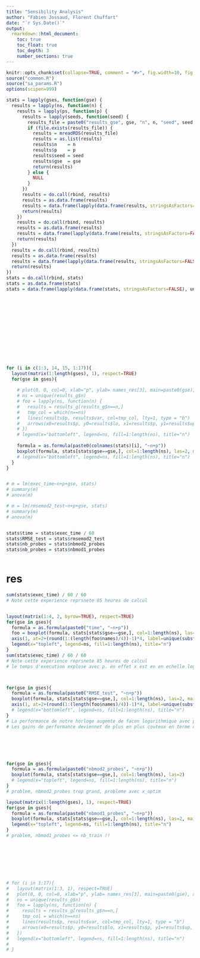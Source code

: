 ```yaml
---
title: "Sensibility Analysis"
author: "Fabien Jossaud, Florent Chuffart"
date: "`r Sys.Date()`"
output: 
  rmarkdown::html_document:
    toc: true
    toc_float: true
    toc_depth: 3
    number_sections: true
---
```



```r
knitr::opts_chunk$set(collapse=TRUE, comment = "#>", fig.width=10, fig.height=5, eval=TRUE, echo=FALSE, results="hide", show.warnings=FALSE)
source("common.R")
source("sa_params.R")
options(scipen=999)
```

```r
stats = lapply(gses, function(gse) { 
  results = lapply(ns, function(n) {
    results = lapply(ps, function(p) {
      results = lapply(seeds, function(seed) {
        results_file = paste0("results_gse", gse, "n", n, "seed", seed, "p", p,".rds")
        if (file.exists(results_file)) {
          results = mreadRDS(results_file)
          results = as.list(results)
          results$n    = n    
          results$p    = p    
          results$seed = seed 
          results$gse  = gse  
          return(results)
        } else {
          NULL
        }
      })
      results = do.call(rbind, results)
      results = as.data.frame(results)
      results = data.frame(lapply(data.frame(results, stringsAsFactors=FALSE), unlist), stringsAsFactors=FALSE)
      return(results)
    })
    results = do.call(rbind, results)
    results = as.data.frame(results)
    results = data.frame(lapply(data.frame(results, stringsAsFactors=FALSE), unlist), stringsAsFactors=FALSE)
    return(results)
  })
  results = do.call(rbind, results)
  results = as.data.frame(results)
  results = data.frame(lapply(data.frame(results, stringsAsFactors=FALSE), unlist), stringsAsFactors=FALSE)
  return(results)
})
stats = do.call(rbind, stats)
stats = as.data.frame(stats)
stats = data.frame(lapply(data.frame(stats, stringsAsFactors=FALSE), unlist), stringsAsFactors=FALSE)














for (i in c(1:3, 14, 15, 1:17)){
  layout(matrix(1:length(gses), 1), respect=TRUE)
  for(gse in gses){ 
  
    # plot(0, 0, col=0, xlab="p", ylab= names_res[3], main=paste0(gse), xlim=range(results_g$p), ylim=c(0, max(results_g$up)))
    # ns = unique(results_g$n)
    # foo = lapply(ns, function(n) {
    #   results = results_g[results_g$n==n,]
    #   tmp_col = which(n==ns)
    #   lines(results$p, results$var, col=tmp_col, lty=1, type = "b")
    #   arrows(x0=results$p, y0=results$lo, x1=results$p, y1=results$up, code=3, angle=90, length = 0.03, col=tmp_col, lwd=2)
    # })
    # legend(x="bottomleft", legend=ns, fill=1:length(ns), title="n")
    
    formula = as.formula(paste0(colnames(stats)[i], "~n+p"))
    boxplot(formula, stats[stats$gse==gse,], col=1:length(ns), las=2, main=gse)
    # legend(x="bottomleft", legend=ns, fill=1:length(ns), title="n")
  }
}


# m = lm(exec_time~n+p+gse, stats)
# summary(m)
# anova(m)

# m = lm(rmsemod2_test~n+p+gse, stats)
# summary(m)
# anova(m)


stats$time = stats$exec_time / 60
stats$RMSE_test = stats$rmsemod2_test
stats$nb_probes = stats$nbmod2_probes
stats$nb_probes = stats$nbmod1_probes



```










# res

```r
sum(stats$exec_time) / 60 / 60
# Note cette experience reprsnete 85 heures de calcul


layout(matrix(1:4, 2, byrow=TRUE), respect=TRUE)
for(gse in gses){ 
  formula = as.formula(paste0("time", "~n+p"))
  foo = boxplot(formula, stats[stats$gse==gse,], col=1:length(ns), las=2, main=gse, ylab="time (min.)", xaxt="n", xlab="p")
  axis(1, at=2+(round(1:(length(foo$names)/4))-1)*4, label=unique(substr(foo$names, 5, 100)), las=2)
  legend(x="topleft", legend=ns, fill=1:length(ns), title="n")
}
sum(stats$exec_time) / 60 / 60
# Note cette experience reprsnete 85 heures de calcul
# le temps d'execution explose avec p. en effet x est en en echelle log et malgré cela exec_time augmente de facon "exponetielle".



for(gse in gses){ 
  formula = as.formula(paste0("RMSE_test", "~n+p"))
  boxplot(formula, stats[stats$gse==gse,], col=1:length(ns), las=2, main=gse, ylab="RMSE (test)", xaxt="n", xlab="p", ylim=c(3,10))
  axis(1, at=2+(round(1:(length(foo$names)/4))-1)*4, label=unique(substr(foo$names, 5, 100)), las=2)
  # legend(x="bottomleft", legend=ns, fill=1:length(ns), title="n")
}
# La performance de notre horloge augemte de facon logarithmique avec p(x en echelle log). 
# Les gains de performance deviennet de plus en plus couteux en terme de p.






for(gse in gses){ 
  formula = as.formula(paste0("nbmod2_probes", "~n+p"))
  boxplot(formula, stats[stats$gse==gse,], col=1:length(ns), las=2)
  # legend(x="topleft", legend=ns, fill=1:length(ns), title="n")
}
# problem, nbmod2_probes trop grand, probleme avec x_optim

layout(matrix(1:length(gses), 1), respect=TRUE)
for(gse in gses){ 
  formula = as.formula(paste0("nbmod1_probes", "~n+p"))
  boxplot(formula, stats[stats$gse==gse,], col=1:length(ns), las=2, main=gse)
  legend(x="topleft", legend=ns, fill=1:length(ns), title="n")
} 
# problem, nbmod1_probes <= nb_train !! 








# for (i in 1:17){
#   layout(matrix(1:3, 1), respect=TRUE)
#   plot(0, 0, col=0, xlab="p", ylab= names_res[3], main=paste0(gse), xlim=range(results_g$p), ylim=c(0, max(results_g$up)))
#   ns = unique(results_g$n)
#   foo = lapply(ns, function(n) {
#     results = results_g[results_g$n==n,]
#     tmp_col = which(n==ns)
#     lines(results$p, results$var, col=tmp_col, lty=1, type = "b")
#     arrows(x0=results$p, y0=results$lo, x1=results$p, y1=results$up, code=3, angle=90, length = 0.03, col=tmp_col, lwd=2)
#   })
#   legend(x="bottomleft", legend=ns, fill=1:length(ns), title="n")
#
# }

```
